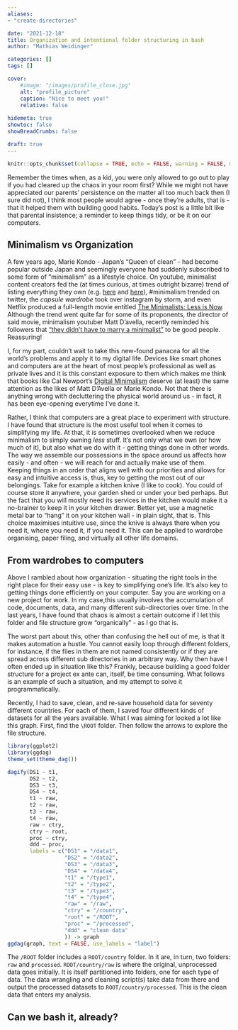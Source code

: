 ---
aliases:
- "create-directories"

date: "2021-12-18"
title: Organization and intentional folder structuring in bash
author: "Mathias Weidinger"

categories: []
tags: []

cover:
    #image: "/images/profile_close.jpg"
    alt: "profile_picture"
    caption: "Nice to meet you!"
    relative: false
    
hidemeta: true
showtoc: false
showBreadCrumbs: false

draft: true
---

```{r setup, include=FALSE}
knitr::opts_chunk$set(collapse = TRUE, echo = FALSE, warning = FALSE, message = FALSE)
```

Remember the times when, as a kid, you were only allowed to go out to play if you had cleared up the chaos in your room first? While we might not have appreciated our parents' persistence on the matter all too much back then (I sure did not), I think most people would agree - once they're adults, that is - that it helped them with building good habits. Today's post is a little bit like that parental insistence; a reminder to keep things tidy, or be it on our computers.

## Minimalism vs Organization

A few years ago, Marie Kondo - Japan's "Queen of clean" - had become popular outside Japan and seemingly everyone had suddenly subscribed to some form of "minimalism" as a lifestyle choice. On youtube, minimalist content creators fed the (at times curious, at times outright bizarre) trend of listing everything they own (e.g. [here](https://www.youtube.com/watch?v=TzaG0VGwCT0) and [here](https://www.youtube.com/watch?v=shLASFm-4_4)),  #minimalism trended on twitter, the *capsule wardrobe* took over instagram by storm, and even Netflix produced a full-length movie entitled [The Minimalists: Less is Now](https://www.youtube.com/watch?v=jn-xbOCZOiQ). Although the trend went quite far for some of its proponents, the director of said movie, minimalism youtuber Matt D'avella, recently reminded his followers that ["they didn't have to marry a minimalist"](https://www.youtube.com/watch?v=REJqTXh8IwY) to be good people. Reassuring!

I, for my part, couldn't wait to take this new-found panacea for all the world's problems and apply it to my digital life. Devices like smart phones and computers are at the heart of most people's professional as well as private lives and it is this constant exposure to them which makes me think that books like Cal Newport's [Digital Minimalism](https://www.calnewport.com/books/digital-minimalism/) deserve (at least) the same attention as the likes of Matt D'Avella or Marie Kondo. Not that there is anything wrong with decluttering the physical world around us - in fact, it has been eye-opening everytime I've done it.

Rather, I think that computers are a great place to experiment with structure. I have found that structure is the most useful tool when it comes to simplifying my life. At that, it is sometimes overlooked when we reduce minimalism to simply owning *less* stuff. It's not only what we own (or how much of it), but also what we do with it - getting things done in other words. The way we assemble our possessions in the space around us affects how easily - and often - we will reach for and actually make use of them. Keeping things in an order that aligns well with our priorities and allows for easy and intuitive access is, thus, key to getting the most out of our belongings. Take for example a kitchen knive (I like to cook). You could of course store it anywhere, your garden shed or under your bed perhaps. But the fact that you will mostly need its services in the kitchen would make it a no-brainer to keep it in your kitchen drawer. Better yet, use a magnetic metal bar to "hang" it on your kitchen wall - in plain sight, that is. This choice maximises intuitive use, since the knive is always there when you need it, where you need it, if you need it. This can be applied to wardrobe organising, paper filing, and virtually all other life domains.

## From wardrobes to computers

Above I rambled about how organization - situating the right tools in the right place for their easy use - is key to simplifying one's life. It's also key to getting things done efficiently on your computer. Say you are working on a new project for work. In my case,this usually involves the accumulation of code, documents, data, and many different sub-directories over time. In the last years, I have found that chaos is almost a certain outcome if I let this folder and file structure grow "organically" - as I go that is.

The worst part about this, other than confusing the hell out of me, is that it makes automation a hustle. You cannot easily loop through different folders, for instance, if the files in them are not named consistently or if they are spread across different sub directories in an arbitrary way. Why then have I often ended up in situation like this? Frankly, because building a good folder structure for a project ex ante can, itself, be time consuming. What follows is an example of such a situation, and my attempt to solve it programmatically.

Recently, I had to save, clean, and re-save household data for seventy different countries. For each of them, I saved four different kinds of datasets for all the years available. What I was aiming for looked a lot like this graph. First, find the `\ROOT` folder. Then follow the arrows to explore the file structure.  

```{r}
library(ggplot2)
library(ggdag)
theme_set(theme_dag())

dagify(DS1 ~ t1,
       DS2 ~ t2,
       DS3 ~ t3,
       DS4 ~ t4,
       t1 ~ raw,
       t2 ~ raw,
       t3 ~ raw,
       t4 ~ raw,
       raw ~ ctry,
       ctry ~ root,
       proc ~ ctry,
       ddd ~ proc,
       labels = c("DS1" = "/data1",
                  "DS2" = "/data2",
                  "DS3" = "/data3",
                  "DS4" = "/data4",
                  "t1" = "/type1",
                  "t2" = "/type2",
                  "t3" = "/type3",
                  "t4" = "/type4",
                  "raw" = "/raw",
                  "ctry" = "/country",
                  "root" = "/ROOT",
                  "proc" = "/processed",
                  "ddd" = "clean data"
                  )) -> graph
ggdag(graph, text = FALSE, use_labels = "label")
```



The `/ROOT` folder includes a `ROOT/country` folder. In it are, in turn, two folders: `raw` and `processed`. `ROOT/country/raw` is where the original, unprocessed data goes initially. It is itself partitioned into folders, one for each type of data. The data wrangling and cleaning script(s) take data from there and output the processed datasets to `ROOT/country/processed`. This is the clean data that enters my analysis. 

## Can we bash it, already?